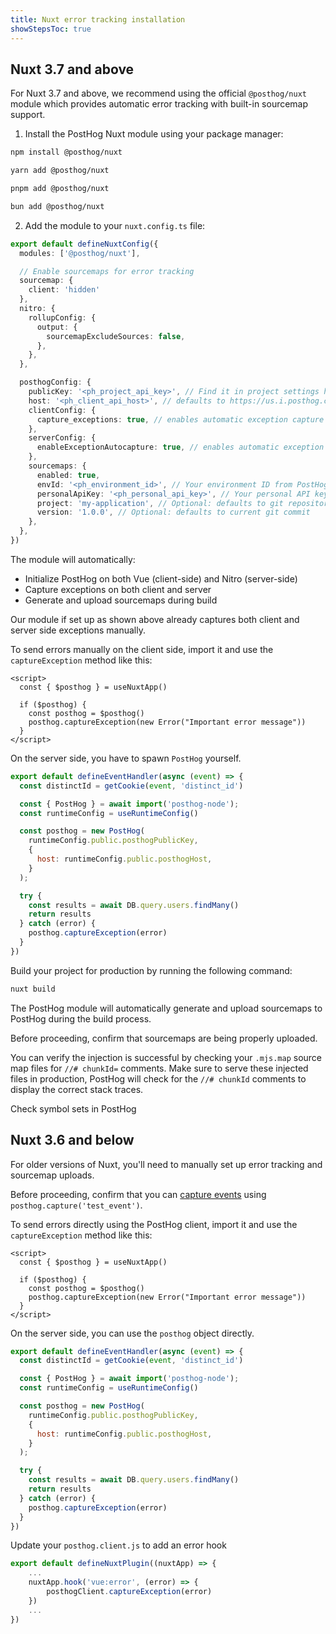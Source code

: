 ```yaml
---
title: Nuxt error tracking installation
showStepsToc: true
---
```




## Nuxt 3.7 and above

For Nuxt 3.7 and above, we recommend using the official `@posthog/nuxt` module which provides automatic error tracking with built-in sourcemap support.

<Steps>
<Step title="Install the PostHog Nuxt module" subtitle="Your goal in this step: Install and configure the PostHog Nuxt module." badge="required">

1. Install the PostHog Nuxt module using your package manager:

<MultiLanguage>

```bash file=npm
npm install @posthog/nuxt
```

```bash file=Yarn
yarn add @posthog/nuxt
```

```bash file=pnpm
pnpm add @posthog/nuxt
```

```bash file=Bun
bun add @posthog/nuxt
```

</MultiLanguage>

2. Add the module to your `nuxt.config.ts` file:

```typescript file=nuxt.config.ts
export default defineNuxtConfig({
  modules: ['@posthog/nuxt'],

  // Enable sourcemaps for error tracking
  sourcemap: { 
    client: 'hidden' 
  },
  nitro: {
    rollupConfig: {
      output: {
        sourcemapExcludeSources: false,
      },
    },
  },

  posthogConfig: {
    publicKey: '<ph_project_api_key>', // Find it in project settings https://app.posthog.com/settings/project
    host: '<ph_client_api_host>', // defaults to https://us.i.posthog.com. Use https://eu.i.posthog.com for EU region
    clientConfig: {
      capture_exceptions: true, // enables automatic exception capture on the client-side (Vue)
    },
    serverConfig: {
      enableExceptionAutocapture: true, // enables automatic exception capture on the server-side (Nitro)
    },
    sourcemaps: {
      enabled: true,
      envId: '<ph_environment_id>', // Your environment ID from PostHog settings https://app.posthog.com/settings/environment#variables
      personalApiKey: '<ph_personal_api_key>', // Your personal API key from PostHog settings https://app.posthog.com/settings/user-api-keys
      project: 'my-application', // Optional: defaults to git repository name
      version: '1.0.0', // Optional: defaults to current git commit
    },
  },
})
```

The module will automatically:
- Initialize PostHog on both Vue (client-side) and Nitro (server-side)
- Capture exceptions on both client and server
- Generate and upload sourcemaps during build

</Step>

<Step title="Manually capturing exceptions" subtitle="Your goal in this step: Manually capture exceptions in your Nuxt application." badge="optional">

Our module if set up as shown above already captures both client and server side exceptions manually.

To send errors manually on the client side, import it and use the `captureException` method like this:

```vue component.vue
<script>
  const { $posthog } = useNuxtApp()

  if ($posthog) {
    const posthog = $posthog()
    posthog.captureException(new Error("Important error message"))
  }
</script>
```

On the server side, you have to spawn `PostHog` yourself.

```js file=server/api/example.js focusOnLines=4-21
export default defineEventHandler(async (event) => {
  const distinctId = getCookie(event, 'distinct_id')

  const { PostHog } = await import('posthog-node');
  const runtimeConfig = useRuntimeConfig()

  const posthog = new PostHog(
    runtimeConfig.public.posthogPublicKey,
    { 
      host: runtimeConfig.public.posthogHost, 
    }
  );

  try {
    const results = await DB.query.users.findMany()
    return results
  } catch (error) {
    posthog.captureException(error)
  }
})
```

</Step>

<Step title="Build your project for production" badge="required">

Build your project for production by running the following command:

```bash
nuxt build
```

The PostHog module will automatically generate and upload sourcemaps to PostHog during the build process.

</Step>

<Step checkpoint title="Verify source map upload" subtitle="Confirm sourcemaps are being properly uploaded">

Before proceeding, confirm that sourcemaps are being properly uploaded.

You can verify the injection is successful by checking your `.mjs.map` source map files for `//# chunkId=` comments. Make sure to serve these injected files in production, PostHog will check for the `//# chunkId` comments to display the correct stack traces.

<CallToAction type="secondary" className="my-2" size="sm" to="https://app.posthog.com/settings/project-error-tracking#error-tracking-symbol-sets" external={true}>
    Check symbol sets in PostHog
</CallToAction>

</Step>

<StepVerifyErrorTracking />

</Steps>

## Nuxt 3.6 and below

For older versions of Nuxt, you'll need to manually set up error tracking and sourcemap uploads.

<Steps>
<Step title="Installing PostHog Nuxt SDK" subtitle="Your goal in this step: Install the PostHog Nuxt.js SDK." badge="required">

<InstallNuxt />

</Step>

<Step checkpoint title="Verify PostHog is initialized" subtitle="Confirm you can capture events with PostHog">

Before proceeding, confirm that you can [capture events](/docs/libraries/nuxt-js#capture-custom-events) using `posthog.capture('test_event')`.

</Step>

<Step title="Manually capturing exceptions" subtitle="Your goal in this step: Manually capture exceptions in your Nuxt application." badge="required">

To send errors directly using the PostHog client, import it and use the `captureException` method like this:

```vue component.vue
<script>
  const { $posthog } = useNuxtApp()

  if ($posthog) {
    const posthog = $posthog()
    posthog.captureException(new Error("Important error message"))
  }
</script>
```

On the server side, you can use the `posthog` object directly.

```js file=server/api/example.js focusOnLines=4-21
export default defineEventHandler(async (event) => {
  const distinctId = getCookie(event, 'distinct_id')

  const { PostHog } = await import('posthog-node');
  const runtimeConfig = useRuntimeConfig()

  const posthog = new PostHog(
    runtimeConfig.public.posthogPublicKey,
    { 
      host: runtimeConfig.public.posthogHost, 
    }
  );

  try {
    const results = await DB.query.users.findMany()
    return results
  } catch (error) {
    posthog.captureException(error)
  }
})
```

</Step>

<Step title="Configuring exception autocapture" subtitle="Your goal in this step: Enable automatic exception tracking for your Nuxt application." badge="required">

Update your `posthog.client.js` to add an error hook

```js
export default defineNuxtPlugin((nuxtApp) => {
    ...
    nuxtApp.hook('vue:error', (error) => {
        posthogClient.captureException(error)
    })
    ...
})
```

</Step>

<StepVerifyErrorTracking />


<Step title="Upload source maps" badge="required">

<StepUploadSourceMaps urlPath="nuxt" framework="Nuxt" />

</Step>

</Steps>
